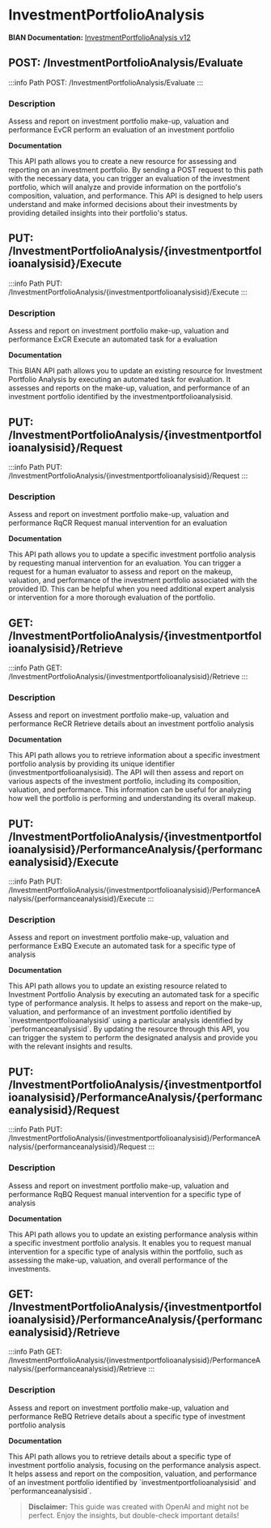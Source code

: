 # InvestmentPortfolioAnalysis

**BIAN Documentation:** [InvestmentPortfolioAnalysis v12](https://app.swaggerhub.com/apis/BIAN-3/InvestmentPortfolioAnalysis/12.0.0)

## POST: /InvestmentPortfolioAnalysis/Evaluate

:::info Path
POST: /InvestmentPortfolioAnalysis/Evaluate
:::

### Description

Assess and report on investment portfolio make\-up\, valuation and performance EvCR perform an evaluation of an investment portfolio

**Documentation**

This API path allows you to create a new resource for assessing and reporting on an investment portfolio\. By sending a POST request to this path with the necessary data\, you can trigger an evaluation of the investment portfolio\, which will analyze and provide information on the portfolio's composition\, valuation\, and performance\. This API is designed to help users understand and make informed decisions about their investments by providing detailed insights into their portfolio's status\.

## PUT: /InvestmentPortfolioAnalysis/\{investmentportfolioanalysisid\}/Execute

:::info Path
PUT: /InvestmentPortfolioAnalysis/\{investmentportfolioanalysisid\}/Execute
:::

### Description

Assess and report on investment portfolio make\-up\, valuation and performance ExCR Execute an automated task for a evaluation

**Documentation**

This BIAN API path allows you to update an existing resource for Investment Portfolio Analysis by executing an automated task for evaluation\. It assesses and reports on the make\-up\, valuation\, and performance of an investment portfolio identified by the investmentportfolioanalysisid\.

## PUT: /InvestmentPortfolioAnalysis/\{investmentportfolioanalysisid\}/Request

:::info Path
PUT: /InvestmentPortfolioAnalysis/\{investmentportfolioanalysisid\}/Request
:::

### Description

Assess and report on investment portfolio make\-up\, valuation and performance RqCR Request manual intervention for an evaluation

**Documentation**

This API path allows you to update a specific investment portfolio analysis by requesting manual intervention for an evaluation\. You can trigger a request for a human evaluator to assess and report on the makeup\, valuation\, and performance of the investment portfolio associated with the provided ID\. This can be helpful when you need additional expert analysis or intervention for a more thorough evaluation of the portfolio\.

## GET: /InvestmentPortfolioAnalysis/\{investmentportfolioanalysisid\}/Retrieve

:::info Path
GET: /InvestmentPortfolioAnalysis/\{investmentportfolioanalysisid\}/Retrieve
:::

### Description

Assess and report on investment portfolio make\-up\, valuation and performance ReCR Retrieve details about an investment portfolio analysis

**Documentation**

This API path allows you to retrieve information about a specific investment portfolio analysis by providing its unique identifier \(investmentportfolioanalysisid\)\. The API will then assess and report on various aspects of the investment portfolio\, including its composition\, valuation\, and performance\. This information can be useful for analyzing how well the portfolio is performing and understanding its overall makeup\.

## PUT: /InvestmentPortfolioAnalysis/\{investmentportfolioanalysisid\}/PerformanceAnalysis/\{performanceanalysisid\}/Execute

:::info Path
PUT: /InvestmentPortfolioAnalysis/\{investmentportfolioanalysisid\}/PerformanceAnalysis/\{performanceanalysisid\}/Execute
:::

### Description

Assess and report on investment portfolio make\-up\, valuation and performance ExBQ Execute an automated task for a specific type of analysis

**Documentation**

This API path allows you to update an existing resource related to Investment Portfolio Analysis by executing an automated task for a specific type of performance analysis\. It helps to assess and report on the make\-up\, valuation\, and performance of an investment portfolio identified by \`investmentportfolioanalysisid\` using a particular analysis identified by \`performanceanalysisid\`\. By updating the resource through this API\, you can trigger the system to perform the designated analysis and provide you with the relevant insights and results\.

## PUT: /InvestmentPortfolioAnalysis/\{investmentportfolioanalysisid\}/PerformanceAnalysis/\{performanceanalysisid\}/Request

:::info Path
PUT: /InvestmentPortfolioAnalysis/\{investmentportfolioanalysisid\}/PerformanceAnalysis/\{performanceanalysisid\}/Request
:::

### Description

Assess and report on investment portfolio make\-up\, valuation and performance RqBQ Request manual intervention for a specific type of analysis

**Documentation**

This API path allows you to update an existing performance analysis within a specific investment portfolio analysis\. It enables you to request manual intervention for a specific type of analysis within the portfolio\, such as assessing the make\-up\, valuation\, and overall performance of the investments\.

## GET: /InvestmentPortfolioAnalysis/\{investmentportfolioanalysisid\}/PerformanceAnalysis/\{performanceanalysisid\}/Retrieve

:::info Path
GET: /InvestmentPortfolioAnalysis/\{investmentportfolioanalysisid\}/PerformanceAnalysis/\{performanceanalysisid\}/Retrieve
:::

### Description

Assess and report on investment portfolio make\-up\, valuation and performance ReBQ Retrieve details about a specific type of investment portfolio analysis

**Documentation**

This API path allows you to retrieve details about a specific type of investment portfolio analysis\, focusing on the performance analysis aspect\. It helps assess and report on the composition\, valuation\, and performance of an investment portfolio identified by \`investmentportfolioanalysisid\` and \`performanceanalysisid\`\.

> **Disclaimer:** This guide was created with OpenAI and might not be perfect. Enjoy the insights, but double-check important details!
